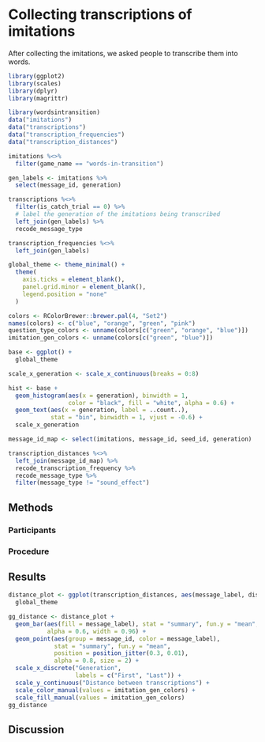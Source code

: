 # Collecting transcriptions of imitations

After collecting the imitations, we asked people to transcribe them into words.

```r
library(ggplot2)
library(scales)
library(dplyr)
library(magrittr)

library(wordsintransition)
data("imitations")
data("transcriptions")
data("transcription_frequencies")
data("transcription_distances")

imitations %<>%
  filter(game_name == "words-in-transition")

gen_labels <- imitations %>%
  select(message_id, generation)

transcriptions %<>%
  filter(is_catch_trial == 0) %>%
  # label the generation of the imitations being transcribed
  left_join(gen_labels) %>%
  recode_message_type

transcription_frequencies %<>%
  left_join(gen_labels)

global_theme <- theme_minimal() +
  theme(
    axis.ticks = element_blank(),
    panel.grid.minor = element_blank(),
    legend.position = "none"
  )

colors <- RColorBrewer::brewer.pal(4, "Set2")
names(colors) <- c("blue", "orange", "green", "pink")
question_type_colors <- unname(colors[c("green", "orange", "blue")])
imitation_gen_colors <- unname(colors[c("green", "blue")])

base <- ggplot() +
  global_theme

scale_x_generation <- scale_x_continuous(breaks = 0:8)

hist <- base +
  geom_histogram(aes(x = generation), binwidth = 1,
                 color = "black", fill = "white", alpha = 0.6) +
  geom_text(aes(x = generation, label = ..count..),
            stat = "bin", binwidth = 1, vjust = -0.6) +
  scale_x_generation

message_id_map <- select(imitations, message_id, seed_id, generation)

transcription_distances %<>%
  left_join(message_id_map) %>%
  recode_transcription_frequency %>%
  recode_message_type %>%
  filter(message_type != "sound_effect")
```

## Methods

### Participants

### Procedure

## Results

```r
distance_plot <- ggplot(transcription_distances, aes(message_label, distance)) +
  global_theme

gg_distance <- distance_plot +
  geom_bar(aes(fill = message_label), stat = "summary", fun.y = "mean",
           alpha = 0.6, width = 0.96) +
  geom_point(aes(group = message_id, color = message_label),
             stat = "summary", fun.y = "mean",
             position = position_jitter(0.3, 0.01),
             alpha = 0.8, size = 2) +
  scale_x_discrete("Generation",
                   labels = c("First", "Last")) +
  scale_y_continuous("Distance between transcriptions") +
  scale_color_manual(values = imitation_gen_colors) +
  scale_fill_manual(values = imitation_gen_colors)
gg_distance
```

## Discussion